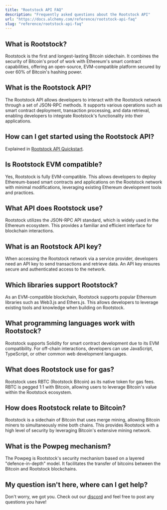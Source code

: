 ```yaml
---
title: "Rootstock API FAQ"
description: "Frequently asked questions about the Rootstock API"
url: "https://docs.alchemy.com/reference/rootstock-api-faq"
slug: "reference/rootstock-api-faq"
---
```



## What is Rootstock?

Rootstock is the first and longest-lasting Bitcoin sidechain. It combines the security of Bitcoin's proof of work with Ethereum's smart contract capabilities, offering an open-source, EVM-compatible platform secured by over 60% of Bitcoin's hashing power.

## What is the Rootstock API?

The Rootstock API allows developers to interact with the Rootstock network through a set of JSON-RPC methods. It supports various operations such as smart contract deployment, transaction processing, and data retrieval, enabling developers to integrate Rootstock's functionality into their applications.

## How can I get started using the Rootstock API?

Explained in [Rootstock API Quickstart](/reference/rootstock-api-quickstart).

## Is Rootstock EVM compatible?

Yes, Rootstock is fully EVM-compatible. This allows developers to deploy Ethereum-based smart contracts and applications on the Rootstock network with minimal modifications, leveraging existing Ethereum development tools and practices.

## What API does Rootstock use?

Rootstock utilizes the JSON-RPC API standard, which is widely used in the Ethereum ecosystem. This provides a familiar and efficient interface for blockchain interactions.

## What is an Rootstock API key?

When accessing the Rootstock network via a service provider, developers need an API key to send transactions and retrieve data. An API key ensures secure and authenticated access to the network.

## Which libraries support Rootstock?

As an EVM-compatible blockchain, Rootstock supports popular Ethereum libraries such as Web3.js and Ethers.js. This allows developers to leverage existing tools and knowledge when building on Rootstock.

## What programming languages work with Rootstock?

Rootstock supports Solidity for smart contract development due to its EVM compatibility. For off-chain interactions, developers can use JavaScript, TypeScript, or other common web development languages.

## What does Rootstock use for gas?

Rootstock uses RBTC (Rootstock Bitcoin) as its native token for gas fees. RBTC is pegged 1:1 with Bitcoin, allowing users to leverage Bitcoin's value within the Rootstock ecosystem.

## How does Rootstock relate to Bitcoin?

Rootstock is a sidechain of Bitcoin that uses merge mining, allowing Bitcoin miners to simultaneously mine both chains. This provides Rootstock with a high level of security by leveraging Bitcoin's extensive mining network.

## What is the Powpeg mechanism?

The Powpeg is Rootstock's security mechanism based on a layered "defence-in-depth" model. It facilitates the transfer of bitcoins between the Bitcoin and Rootstock blockchains.

## My question isn't here, where can I get help?

Don't worry, we got you. Check out our [discord](https://alchemy.com/discord) and feel free to post any questions you have!

